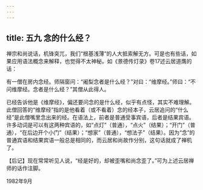```yaml
---
---
---
```

title: 五九 念的什么经？
---






禅宗和尚说话，机锋突兀，我们“根基浅薄”的人大抵索解无方。可是也有些话，如果应用语法概念来解释，也觉得不太神秘。如《景德传灯录》卷17述云居道膺的话：

有一僧在房内念经。师隔窗问：“阇梨念者是什么经？”对曰：“维摩经。”师曰：“不问维摩经。念者是什么经？”其僧从此得人。

已经告诉他是《维摩经》，偏还要问念的是什么经，似乎有点怪，其实不难理解。此僧回答的“维摩经”指的是他看着（或不看着）念的经本子，云居追问的“什么经”是此僧嘴里念出来的经。在语法上，前者是普通受事宾语，后者是结果宾语。许多动词是可以有这两种宾语的，如“点灯”（普通），“点火”（结果）；“开门”（普通），“在后边开个小门”（结果）；“想家”（普通），“想法子”（结果）。因为“念”的普通宾语和结果宾语一般总是相同的，而云居和尚故作分别，这句话就成了禅机了。

【后记】现在常常听见人说，“经是好的，却被歪嘴和尚念歪了。”可为上述云居禅师的话作注脚。

1982年9月